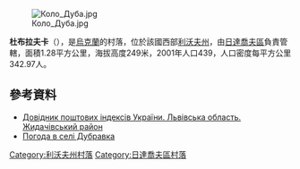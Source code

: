 {{refimprove|time=2016-10-10T15:00:08+00:00}}
{{Notability Unreferenced|time=2016-10-10T15:00:08+00:00}}
[[Image:Коло_Дуба.jpg|right]]

{{coord|49|13|1|N|24|15|5|E|scale:100000|display=title}}

'''杜布拉夫卡'''（{{lang-uk|Дубравка}}），是[[烏克蘭|烏克蘭]]的村落，位於該國西部[[利沃夫州|利沃夫州]]，由[[日達喬夫區|日達喬夫區]]負責管轄，面積1.28平方公里，海拔高度249米，2001年人口439，人口密度每平方公里342.97人。

==參考資料==
*[http://www.uaidx.com/13/282/index Довідник поштових індексів України. Львівська область. Жидачівський район] {{Wayback|url=http://www.uaidx.com/13/282/index |date=20160909184734 }}
* [http://weather.in.ua/ua/l'vovskaja/7445 Погода в селі Дубравка] {{Wayback|url=http://weather.in.ua/ua/l%27vovskaja/7445 |date=20160305212648 }}

{{DEFAULTSORT:Дубравка}}
[[Category:利沃夫州村落|Category:利沃夫州村落]]
[[Category:日達喬夫區村落|Category:日達喬夫區村落]]


{{Lviv-geo-stub}}